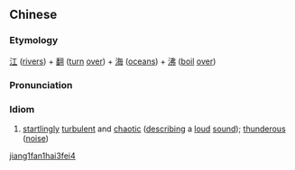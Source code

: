 ==Chinese==
{{zh-forms}}

===Etymology===
[[江]] ([[river]]s) + [[翻]] ([[turn]] [[over]]) + [[海]] ([[ocean]]s) + [[沸]] ([[boil]] [[over]])

===Pronunciation===
{{zh-pron
|m=jiāng fān hǎi fèi
|cat=id
}}

===Idiom===
{{zh-idiom}}

# {{lb|zh|literary}} [[startlingly]] [[turbulent]] and [[chaotic]] ([[describing]] a [[loud]] [[sound]]); [[thunderous]] ([[noise]])

[[Category:Mandarin literary terms|jiang1fan1hai3fei4]]